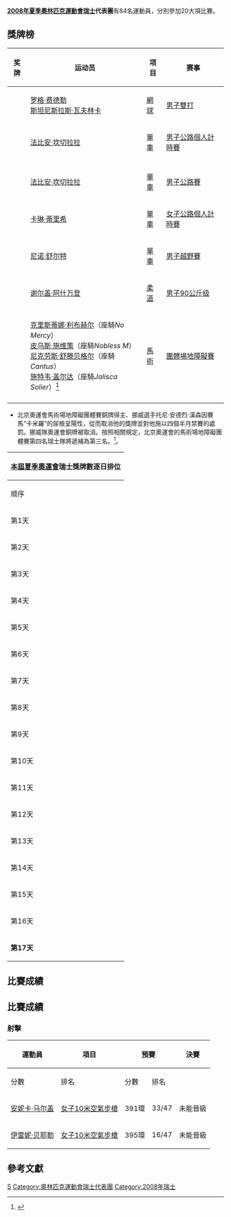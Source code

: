 {{Infobox Country Olympics
|NOC=SUI
|games=2008年夏季
|competitors=84
|sports=20
|flagbearer=[[羅傑·費德勒|羅傑·費德勒]]
|gold=2
|silver=0
|bronze=5
|total=7
|rank=34
}}

'''[[2008年夏季奧林匹克運動會|2008年夏季奧林匹克運動會]][[瑞士|瑞士]]代表團'''有84名運動員，分別參加20大項比賽。

== 獎牌榜 ==
{| class="wikitable sortable" style="font-size:88%" 
|-bgcolor=#efefef
! 奖牌
! 运动员
! 项目
! 赛事
|-
| {{gold medal}} || [[罗格·费德勒|罗格·费德勒]]<br />[[斯坦尼斯拉斯·瓦夫林卡|斯坦尼斯拉斯·瓦夫林卡]] || [[2008年夏季奧林匹克運動會網球比賽|網球]] || [[2008年夏季奧林匹克運動會網球比賽—男子雙打|男子雙打]]
|-
| {{gold medal}} || [[法比安·坎切拉拉|法比安·坎切拉拉]] || [[2008年夏季奧林匹克運動會自行車比賽|單車]] || [[2008年夏季奧林匹克運動會自行車比賽－男子公路個人計時賽|男子公路個人計時賽]]
|-

|-
| {{bronze medal}} || [[法比安·坎切拉拉|法比安·坎切拉拉]] || [[2008年夏季奧林匹克運動會自行車比賽|單車]] || [[2008年夏季奧林匹克運動會自行車比賽－男子公路賽|男子公路賽]]
|-
| {{bronze medal}} || [[卡琳·蒂里希|卡琳·蒂里希]] || [[2008年夏季奧林匹克運動會自行車比賽|單車]] || [[2008年夏季奧林匹克運動會自行車比賽－女子公路個人計時賽|女子公路個人計時賽]]
|-
| {{bronze medal}} || [[尼诺·舒尔特|尼诺·舒尔特]] || [[2008年夏季奧林匹克運動會自行車比賽|單車]] ||[[2008年夏季奧林匹克運動會自行車比賽－男子越野賽|男子越野賽]]
|-
| {{bronze medal}} || [[谢尔盖·阿什万登|谢尔盖·阿什万登]] || [[2008年夏季奧林匹克運動會柔道比賽|柔道]] ||[[2008年夏季奧林匹克運動會柔道比賽－男子90公斤级|男子90公斤级]]
|-
| {{bronze medal}} || [[克里斯蒂娜·利布赫尔|克里斯蒂娜·利布赫尔]]（座騎''No Mercy''）<BR>[[皮乌斯·施维策|皮乌斯·施维策]]（座騎''Nobless M''）<BR>[[尼克劳斯·舒滕贝格尔|尼克劳斯·舒滕贝格尔]]（座騎''Cantus''）<BR>[[施特韦·盖尔达|施特韦·盖尔达]]（座騎''Jalisca Solier''）[[#fn_1|<sup>1</sup>]]|| [[2008年夏季奧林匹克運動會馬術比賽|馬術]] ||[[2008年夏季奧林匹克運動會馬術比賽－團體場地障礙賽|團體場地障礙賽]]
|-
|}

*{{fnb|1}}北京奧運會馬術場地障礙團體賽銅牌得主、挪威選手托尼·安德烈·漢森因賽馬“卡米羅”的尿檢呈陽性，從而取消他的獎牌並對他施以四個半月禁賽的處罰。挪威隊奧運會銅牌被取消。按照相關規定，北京奧運會的馬術場地障礙團體賽第四名瑞士隊將遞補為第三名。<ref>{{cite news | title = 因坐騎服用違禁藥物 挪威騎手奧運會銅牌被取消 | date = 2008年12月23日 | publisher =  | url = http://news.xinhuanet.com/sports/2008-12/23/content_10548040.htm | work = 新華網 | pages =  | accessdate = 2009-01-11 | language = zh-hant | archive-date = 2008-12-30 | archive-url = https://web.archive.org/web/20081230184015/http://news.xinhuanet.com/sports/2008-12/23/content_10548040.htm | dead-url = no }}</ref>。

{|  class="wikitable" style="font-size:85%" align="right" 
|- bgcolor="#efefef"
!colspan=7|[[2008年夏季奧林匹克運動會|本屆夏季奧運會]]'''瑞士獎牌數逐日排位'''
|- style="text-align:center;"
|顺序
|[[2008年8月|8月]]
|'''位次'''
| bgcolor="gold" |金牌
| bgcolor="silver" |银牌
| bgcolor="CC9966" |铜牌
|奖牌
|- style="text-align:center;"
|第1天
|8日
|－
|－
|－
|－
|－
|- style="background:#ccccff; text-align:center;"
|第2天
|9日
|12
|0
|0
|1
|1
|- style="text-align:center;"
|第3天
|10日
|23
|0
|0
|1
|1
|- style="background:#ccccff; text-align:center;"
|第4天
|11日
|32
|0
|0
|1
|1
|- style="text-align:center;"
|第5天
|12日
|35
|0
|0
|1
|1
|- style="background:#ccccff; text-align:center;"
|第6天
|13日
|18
|1
|0
|3
|4
|- style="text-align:center;"
|第7天
|14日
|21
|1
|0
|3
|4
|- style="background:#ccccff; text-align:center;"
|第8天
|15日
|
|
|
|
|
|- style="text-align:center;"
|第9天
|16日
|
|
|
|
|
|- style="background:#ccccff; text-align:center;"
|第10天
|17日
|
|
|
|
|
|- style="text-align:center;"
|第11天
|18日
|
|
|
|
|
|- style="background:#ccccff; text-align:center;"
|第12天
|19日
|
|
|
|
|
|- style="text-align:center;"
|第13天
|20日
|
|
|
|
|
|- style="background:#ccccff; text-align:center;"
|第14天
|21日
|
|
|
|
|
|- style="text-align:center;"
|第15天
|22日
|
|
|
|
|
|- style="background:#ccccff; text-align:center;"
|第16天
|23日
|
|
|
|
|
|- style="background:#ccccff; text-align:center;"
|'''第17天'''
|'''24日'''
|
|
|
|
|
|}

== 比賽成績 ==
==比賽成績==
=== <!-- 注释出：[[File:Shooting_2008.gif|30px]] --> 射擊 ===
{{main|2008年夏季奧林匹克運動會射擊比賽}}

{| class="wikitable" style="font-size:85%"
|-
!rowspan="2"|運動員
!rowspan="2"|項目
!colspan="2"|預賽
!colspan="2"|決賽
!rowspan="2"|總成績
!rowspan="2"|總排名
|-
!分數
!排名
!分數
!排名
|-
|[[安妮卡·马尔盖|安妮卡·马尔盖]]
|[[2008年夏季奧林匹克運動會射擊比賽－女子10米空氣步槍|女子10米空氣步槍]]
|align=center|391環
|align=center|33/47
|align=center colspan=3 |未能晉級
|align=center|33/47
|-
|[[伊雷妮·贝耶勒|伊雷妮·贝耶勒]]
|[[2008年夏季奧林匹克運動會射擊比賽－女子10米空氣步槍|女子10米空氣步槍]]
|align=center|395環
|align=center|16/47
|align=center colspan=3 |未能晉級
|align=center|16/47
|}


== 參考文獻 ==

{{reflist}}

{{NOCin2008SummerOlympics}}

[[Category:2008年夏季奧林匹克運動會代表團|S]]
[[Category:奧林匹克運動會瑞士代表團|Category:奧林匹克運動會瑞士代表團]]
[[Category:2008年瑞士|Category:2008年瑞士]]